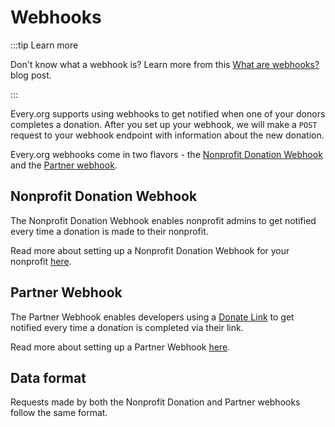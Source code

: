 
# Webhooks

:::tip Learn more

Don't know what a webhook is? Learn more from this [What are
webhooks?](https://zapier.com/blog/what-are-webhooks/) blog post.

:::

Every.org supports using webhooks to get notified when one of your donors
completes a donation. After you set up your webhook, we will make a `POST`
request to your webhook endpoint with information about the new donation.

Every.org webhooks come in two flavors - the [Nonprofit Donation
Webhook](./nonprofit-webhook.mdx) and the [Partner webhook](./partner-webhook.mdx).

## Nonprofit Donation Webhook

The Nonprofit Donation Webhook enables nonprofit admins to get notified every
time a donation is made to their nonprofit.

Read more about setting up a Nonprofit Donation
Webhook for your nonprofit [here](./nonprofit-webhook.mdx).

## Partner Webhook

The Partner Webhook enables developers using a [Donate Link](../donate-link.md)
to get notified every time a donation is completed via their link.

Read more about setting up a Partner Webhook [here](./partner-webhook.mdx).

## Data format

Requests made by both the Nonprofit Donation and Partner webhooks follow the
same format.

<RequestFormat />